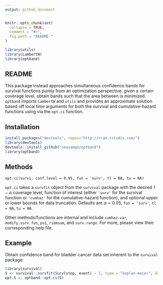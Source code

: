 ```yaml
---
output: github_document
---
```


<!-- README.md is generated from README.Rmd. Please edit that file -->

```r
knitr::opts_chunk$set(
  collapse = TRUE,
  comment = "#>",
  fig.path = "README-"
)

library(utils)
library(LambertW)
library(optband)

```

## README

This package instead approaches simultaneous confidence bands for survival functions purely from an optimization perspective: given a certain coverage level, obtain bands such that the area between is minimized. `optband` imports `LambertW` and `utils` and provides an approximate solution based off local time arguments for both the survival and cumulative-hazard functions using via the `opt.ci` function.

## Installation

````r
install.packages("devtools", repos="http://cran.rstudio.com/")
library(devtools)
devtools::install_github("seasamgo/optband")
library(optband)
````

## Methods 

`opt.ci(survi, conf.level = 0.95, fun = 'surv', tl = NA, tu = NA)`

`opt.ci` takes a `survfit` object from the `survival` package with the desired $1-\alpha$ coverage level, function of interest (either `'surv'` for the survival function or `'cumhaz'` for the cumulative-hazard function), and optional upper or lower bounds for data truncation. Defaults are $\alpha=0.05$, `fun = 'surv'`, `tl = NA`, `tu = NA`.

Other methods/functions are internal and include `cumhaz.var`, `modify.surv.fun`, `psi`, `riemsum`, and `surv.range`. For more, please view their corresponding help file.

## Example

Obtain confidence band for bladder cancer data set inherent to the `survival` package:

````r
library(survival)
S <- survival::survfit(Surv(stop, event) ~ 1, type = "kaplan-meier", data = bladder)
opt.S <- optband::opt.ci(S)
````
